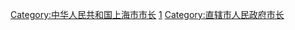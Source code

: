 [[Category:中华人民共和国上海市市长|Category:中华人民共和国上海市市长]]
[[Category:上海市人民政府组成人员|1]]
[[Category:直辖市人民政府市长|Category:直辖市人民政府市长]]
